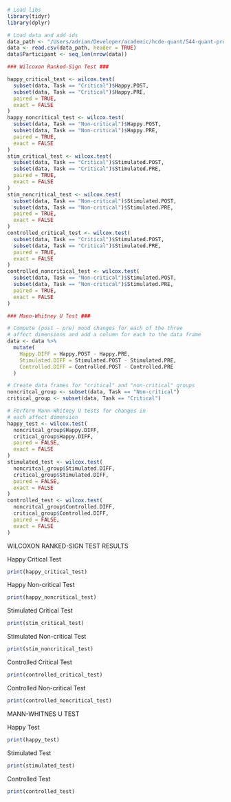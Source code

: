 ```r

# Load libs
library(tidyr)
library(dplyr)

# Load data and add ids
data_path <- "/Users/adrian/Developer/academic/hcde-quant/544-quant-project/microvolunteering.csv"
data <- read.csv(data_path, header = TRUE)
data$Participant <- seq_len(nrow(data)) 

### Wilcoxon Ranked-Sign Test ### 

happy_critical_test <- wilcox.test(
  subset(data, Task == "Critical")$Happy.POST,
  subset(data, Task == "Critical")$Happy.PRE,
  paired = TRUE,
  exact = FALSE
)
happy_noncritical_test <- wilcox.test(
  subset(data, Task == "Non-critical")$Happy.POST,
  subset(data, Task == "Non-critical")$Happy.PRE,
  paired = TRUE,
  exact = FALSE
)
stim_critical_test <- wilcox.test(
  subset(data, Task == "Critical")$Stimulated.POST,
  subset(data, Task == "Critical")$Stimulated.PRE,
  paired = TRUE,
  exact = FALSE
)
stim_noncritical_test <- wilcox.test(
  subset(data, Task == "Non-critical")$Stimulated.POST,
  subset(data, Task == "Non-critical")$Stimulated.PRE,
  paired = TRUE,
  exact = FALSE
)
controlled_critical_test <- wilcox.test(
  subset(data, Task == "Critical")$Stimulated.POST,
  subset(data, Task == "Critical")$Stimulated.PRE,
  paired = TRUE,
  exact = FALSE
)
controlled_noncritical_test <- wilcox.test(
  subset(data, Task == "Non-critical")$Stimulated.POST,
  subset(data, Task == "Non-critical")$Stimulated.PRE,
  paired = TRUE,
  exact = FALSE
)

### Mann-Whitney U Test ### 

# Compute (post - pre) mood changes for each of the three
# affect dimensions and add a column for each to the data frame
data <- data %>%
  mutate(
    Happy.DIFF = Happy.POST - Happy.PRE,
    Stimulated.DIFF = Stimulated.POST - Stimulated.PRE,
    Controlled.DIFF = Controlled.POST - Controlled.PRE
  )

# Create data frames for "critical" and "non-critical" groups
noncritcal_group <- subset(data, Task == "Non-critical")
critical_group <- subset(data, Task == "Critical")

# Perform Mann-Whitney U tests for changes in 
# each affect dimension
happy_test <- wilcox.test(
  noncritcal_group$Happy.DIFF, 
  critical_group$Happy.DIFF, 
  paired = FALSE,
  exact = FALSE
)
stimulated_test <- wilcox.test(
  noncritcal_group$Stimulated.DIFF,
  critical_group$Stimulated.DIFF,
  paired = FALSE,
  exact = FALSE
)
controlled_test <- wilcox.test(
  noncritcal_group$Controlled.DIFF,
  critical_group$Controlled.DIFF,
  paired = FALSE,
  exact = FALSE
)
```

WILCOXON RANKED-SIGN TEST RESULTS

Happy Critical Test
```r
print(happy_critical_test)
```

Happy Non-critical Test
```r
print(happy_noncritical_test)
```

Stimulated Critical Test

```r
print(stim_critical_test)
```

Stimulated Non-critical Test

```r
print(stim_noncritical_test)
```

Controlled Critical Test

```r
print(controlled_critical_test)
```

Controlled Non-critical Test

```r
print(controlled_noncritical_test)
```

MANN-WHITNES U TEST 

Happy Test

```r
print(happy_test)
```

Stimulated Test

```r
print(stimulated_test)
```

Controlled Test

```r
print(controlled_test)
```








































